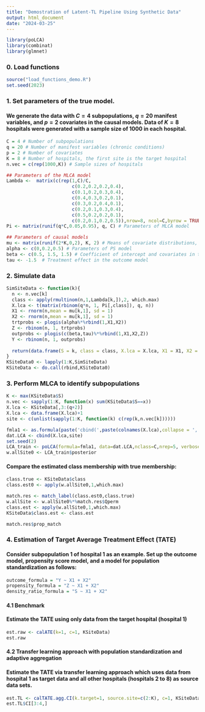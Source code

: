 ```yaml
---
title: "Demostration of Latent-TL Pipeline Using Synthetic Data"
output: html_document
date: "2024-03-25"
---
```


```r
library(poLCA)
library(combinat)
library(glmnet)
```
### 0. Load functions
```r
source("load_functions_demo.R")
set.seed(2023)
```

### 1. Set parameters of the true model.
#### We generate the data with $C=4$ subpopulations, $q=20$ manifest variables, and $p=2$ covariates in the causal models. Data of $K=8$ hospitals were generated with a sample size of 1000 in each hospital.

```r
C = 4 # Number of subpopulations
q = 20 # Number of manifest variables (chronic conditions)
p = 2 # Number of covariates
K = 8 # Number of hospitals, the first site is the target hospital
n.vec = c(rep(1000,K)) # Sample sizes of hospitals

## Parameters of the MLCA model
Lambda <-  matrix(c(rep(1,C)/C,
                        c(0.2,0.2,0.2,0.4),
                        c(0.1,0.2,0.3,0.4),
                        c(0.4,0.3,0.2,0.1),
                        c(0.3,0.2,0.4,0.1),
                        c(0.2,0.1,0.3,0.4),
                        c(0.5,0.2,0.2,0.1),
                        c(0.2,0.1,0.2,0.5)),nrow=8, ncol=C,byrow = TRUE) # Hospital mixing proportions
Pi <- matrix(runif(q*C,0.05,0.95), q, C) # Parameters of MLCA model

## Parameters of causal models
mu <- matrix(runif(2*K,0,2), K, 2) # Means of covariate distributions, which are different across sites
alpha <- c(0,0.2,0.5) # Parameters of PS model
beta <- c(0.5, 1.5, 1.5) # Coefficient of intercept and covariates in the outcome model
tau <- -1.5  # Treatment effect in the outcome model
```

### 2. Simulate data
```r
SimSiteData <- function(k){
  n <- n.vec[k]
  class <- apply(rmultinom(n,1,Lambda[k,]),2, which.max)
  X.lca <- t(matrix(rbinom(q*n, 1, Pi[,class]), q, n))
  X1 <- rnorm(n,mean = mu[k,1], sd = 1)
  X2 <- rnorm(n,mean = mu[k,1], sd = 1)
  trtprobs <- plogis(alpha%*%rbind(1,X1,X2))
  Z <- rbinom(n, 1, trtprobs)
  outprobs <- plogis(c(beta,tau)%*%rbind(1,X1,X2,Z))
  Y <- rbinom(n, 1, outprobs)
  
  return(data.frame(S = k, class = class, X.lca = X.lca, X1 = X1, X2 = X2, Z = Z, Y = Y))
}
KSiteData0 <- lapply(1:K,SimSiteData)
KSiteData <- do.call(rbind,KSiteData0)
```

### 3. Perform MLCA to identify subpopulations
```r
K <- max(KSiteData$S)
n.vec <- sapply(1:K, function(x) sum(KSiteData$S==x))
X.lca <- KSiteData[,3:(q+2)]
X.lca <- data.frame(X.lca)+1
site <- c(unlist(sapply(1:K, function(k) c(rep(k,n.vec[k])))))

fmla1 <- as.formula(paste('cbind(',paste(colnames(X.lca),collapse = ','),')~site'))
dat.LCA <- cbind(X.lca,site)
set.seed(2)
LCA_train <- poLCA(formula=fmla1, data=dat.LCA,nclass=C,nrep=5, verbose = FALSE)
w.allSite0 <- LCA_train$posterior
```

#### Compare the estimated class membership with true membership: 
```r
class.true <- KSiteData$class
class.est0 <- apply(w.allSite0,1,which.max)

match.res <- match_label(class.est0,class.true)
w.allSite <- w.allSite0%*%match.res$Qperm
class.est <- apply(w.allSite0,1,which.max)
KSiteData$class.est <- class.est

match.res$prop_match
```


### 4. Estimation of Target Average Treatment Effect (TATE)
#### Consider subpopulation 1 of hospital 1 as an example. Set up the outcome model, propensity score model, and a model for population standardization as follows:
```r
outcome_formula = "Y ~ X1 + X2"
propensity_formula = "Z ~ X1 + X2"
density_ratio_formula = "S ~ X1 + X2"
```

#### 4.1 Benchmark 
#### Estimate the TATE using only data from the target hospital (hospital 1)
```r
est.raw <- calATE(k=1, c=1, KSiteData)
est.raw
```

#### 4.2 Transfer learning approach with population standardization and adaptive aggregation
#### Estimate the TATE via transfer learning approach which uses data from hospital 1 as target data and all other hospitals (hospitals 2 to 8) as source data sets.
```r
est.TL <- calTATE.agg.CI(k.target=1, source.site=c(2:K), c=1, KSiteData, lambda.lower.bound = NULL)
est.TL$CI[3:4,]
```

